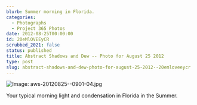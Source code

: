 ```yaml
---
blurb: Summer morning in Florida.
categories:
  - Photographs
  - Project 365 Photos
date: 2012-08-25T00:00:00
id: 20eMlOVEEyCR
scrubbed_2021: false
status: published
title: Abstract Shadows and Dew -- Photo for August 25 2012
type: post
slug: abstract-shadows-and-dew-photo-for-august-25-2012--20emloveeycr
---
```


![Image: aws-20120825--0901-04.jpg](/aws-20120825--0901-04.jpg)

Your typical morning light and condensation in Florida in the Summer.